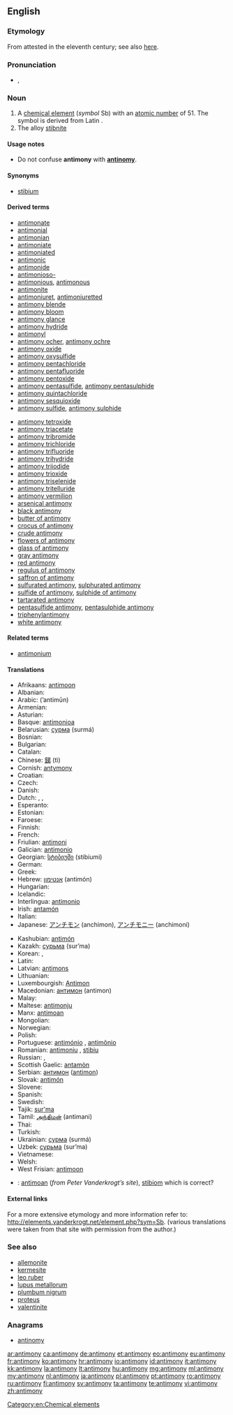 ==English==
{{elements|Sb|tin|Sn|tellurium|Te}}
{{wikipedia}}

===Etymology===
From {{etyl|ML.|en}} {{term|antimonium|lang=la}} attested in the eleventh century; see also [[w:Antimony#Etymology|here]].

===Pronunciation===
* {{a|UK}} {{IPA|/ˈæn.tɪ.mə.niː/}}, {{X-SAMPA|/"{n.tI.m@.ni:/}}

===Noun===
{{en-noun|-}}

# A [[chemical element]] (''symbol'' Sb) with an [[atomic number]] of 51. The symbol is derived from Latin {{term|stibium|lang=la}}.
# The alloy [[stibnite]]

====Usage notes====
* Do not confuse '''antimony''' with '''[[antinomy]]'''.

====Synonyms====
* [[stibium]]

====Derived terms====
{{rel-top|Derived terms}}
* [[antimonate]]
* [[antimonial]]
* [[antimonian]]
* [[antimoniate]]
* [[antimoniated]]
* [[antimonic]]
* [[antimonide]]
* [[antimonioso-]]
* [[antimonious]], [[antimonous]]
* [[antimonite]]
* [[antimoniuret]], [[antimoniuretted]]
* [[antimony blende]]
* [[antimony bloom]]
* [[antimony glance]]
* [[antimony hydride]]
* [[antimonyl]]
* [[antimony ocher]], [[antimony ochre]]
* [[antimony oxide]]
* [[antimony oxysulfide]]
* [[antimony pentachloride]]
* [[antimony pentafluoride]]
* [[antimony pentoxide]]
* [[antimony pentasulfide]], [[antimony pentasulphide]]
* [[antimony quintachloride]]
* [[antimony sesquioxide]]
* [[antimony sulfide]], [[antimony sulphide]]
{{rel-mid}}
* [[antimony tetroxide]]
* [[antimony triacetate]]
* [[antimony tribromide]]
* [[antimony trichloride]]
* [[antimony trifluoride]]
* [[antimony trihydride]]
* [[antimony triiodide]]
* [[antimony trioxide]]
* [[antimony triselenide]]
* [[antimony tritelluride]]
* [[antimony vermilion]]
* [[arsenical antimony]]
* [[black antimony]]
* [[butter of antimony]]
* [[crocus of antimony]]
* [[crude antimony]]
* [[flowers of antimony]]
* [[glass of antimony]]
* [[gray antimony]]
* [[red antimony]]
* [[regulus of antimony]]
* [[saffron of antimony]]
* [[sulfurated antimony]], [[sulphurated antimony]]
* [[sulfide of antimony]], [[sulphide of antimony]]
* [[tartarated antimony]]
* [[pentasulfide antimony]], [[pentasulphide antimony]]
* [[triphenylantimony]]
* [[white antimony]]
{{rel-bottom}}

====Related terms====
* [[antimonium]]

====Translations====
{{trans-top|chemical element}}
* Afrikaans: [[antimoon]]
* Albanian: {{t+|sq|antimon|xs=Albanian}}
* Arabic: {{Arab|[[انتيمون]]}} (’antimūn) {{m}}
* Armenian: {{t-|hy|ծարիր|tr=carir}}
* Asturian: {{t-|ast|antimoniu|m}}
* Basque: [[antimonioa]]
* Belarusian: [[сурма]] (surmá) {{f}}
* Bosnian: {{t-|bs|antimon}}
* Bulgarian: {{t-|bg|антимон|m|tr=antimón}}
* Catalan: {{t-|ca|antimoni|m}}
* Chinese: [[銻]] (tì)
* Cornish: [[antymony]]
* Croatian: {{t+|hr|antimon}}
* Czech: {{t+|cs|antimon|m}}
* Danish: {{t-|da|antimon}}
* Dutch: {{t-|nl|antimonium|n}}, {{t+|nl|antimoon|n}}, {{t-|nl|stibium}}
* Esperanto: {{t-|eo|antimono|xs=Esperanto}}
* Estonian: {{t-|et|antimon}}
* Faroese: {{t-|fo|antimon|xs=Faroese}}
* Finnish: {{t+|fi|antimoni}}
* French: {{t+|fr|antimoine|m}}
* Friulian: [[antimoni]]
* Galician: [[antimonio]]
* Georgian: [[სტიბიუმი]] (stibiumi)
* German: {{t+|de|Antimon|n}}
* Greek: {{t+|el|αντιμόνιο|n|tr=antimónio}}
* Hebrew: [[אנטימון]] (antimón)
* Hungarian: {{t+|hu|antimon}}
* Icelandic: {{t-|is|antímon}}
* Interlingua: [[antimonio]]
* Irish: [[antamón]]
* Italian: {{t+|it|antimonio|m}}
* Japanese: [[アンチモン]] (anchimon), [[アンチモニー]] (anchimoni)
{{trans-mid}}
* Kashubian: [[antimón]]
* Kazakh: [[сурьма]] (sur’ma)
* Korean: {{t+|ko|안티몬|tr=antimon|sc=Kore}},  {{t-|ko|안티모니|tr=antimoni|sc=Kore}}
* Latin: {{t+|la|stibium}}
* Latvian: [[antimons]]
* Lithuanian: {{t+|lt|stibis|xs=Lithuanian}}
* Luxembourgish: [[Antimon]]
* Macedonian: [[антимон]] (antimon) {{m}}
* Malay: {{t-|ms|antimoni|xs=Malay}}
* Maltese: [[antimonju]]
* Manx: [[antimoan]]
* Mongolian: {{t-|mn|будаг|tr=budag|sc=Cyrl|xs=Mongolian}}
* Norwegian: {{t-|no|antimon}}
* Polish: {{t+|pl|antymon|m}}
* Portuguese: [[antimónio]] {{qualifier|Portugal}}, [[antimônio]] {{qualifier|Brazil}} {{m}}
* Romanian: [[antimoniu]] {{n}}, [[stibiu]]
* Russian: {{t+|ru|сурьма|f|tr=sur’má}}, {{t-|ru|стибиум|m|tr=stíbium}}
* Scottish Gaelic: [[antamòn]]
* Serbian: [[антимон]] ([[antimon]]) {{m}}
* Slovak: [[antimón]]
* Slovene: {{t+|sl|antimon}}
* Spanish: {{t+|es|antimonio|m}}
* Swedish: {{t+|sv|antimon|n}}
* Tajik: [[sur'ma]]
* Tamil: [[அந்திமன்]] (antimani)
* Thai: {{t-|th|พลวง|tr=pluang}}
* Turkish: {{t+|tr|antimon}}
* Ukrainian: [[сурма]] (surmá) {{f}}
* Uzbek: [[сурьма]] (sur’ma)
* Vietnamese: {{t-|vi|antimon|xs=Vietnamese}}
* Welsh: {{t+|cy|antimoni|xs=Welsh}}
* West Frisian: [[antimoon]] {{n}}
{{trans-bottom}}

{{trans-see|stibnite}}

<!--Remove this section once all of the translations below have been moved into the tables above.-->
{{checktrans-top}}
* {{ttbc|br}}: [[antimoan]] (''from Peter Vanderkrogt’s site''), [[stibiom]] {{m}} which is correct?
{{trans-bottom}}

====External links====
For a more extensive etymology and more information refer to:
http://elements.vanderkrogt.net/element.php?sym=Sb.
(various translations were taken from that site with permission from the author.)

===See also===
* [[allemonite]]
* [[kermesite]]
* [[leo ruber]]
* [[lupus metallorum]]
* [[plumbum nigrum]]
* [[proteus]]
* [[valentinite]]

===Anagrams===
* [[antinomy#English|antinomy]]

[[Category:en:Chemical elements]]

[[ar:antimony]]
[[ca:antimony]]
[[de:antimony]]
[[et:antimony]]
[[eo:antimony]]
[[eu:antimony]]
[[fr:antimony]]
[[ko:antimony]]
[[hr:antimony]]
[[io:antimony]]
[[id:antimony]]
[[it:antimony]]
[[kk:antimony]]
[[la:antimony]]
[[lt:antimony]]
[[hu:antimony]]
[[mg:antimony]]
[[ml:antimony]]
[[my:antimony]]
[[nl:antimony]]
[[ja:antimony]]
[[pl:antimony]]
[[pt:antimony]]
[[ro:antimony]]
[[ru:antimony]]
[[fi:antimony]]
[[sv:antimony]]
[[ta:antimony]]
[[te:antimony]]
[[vi:antimony]]
[[zh:antimony]]